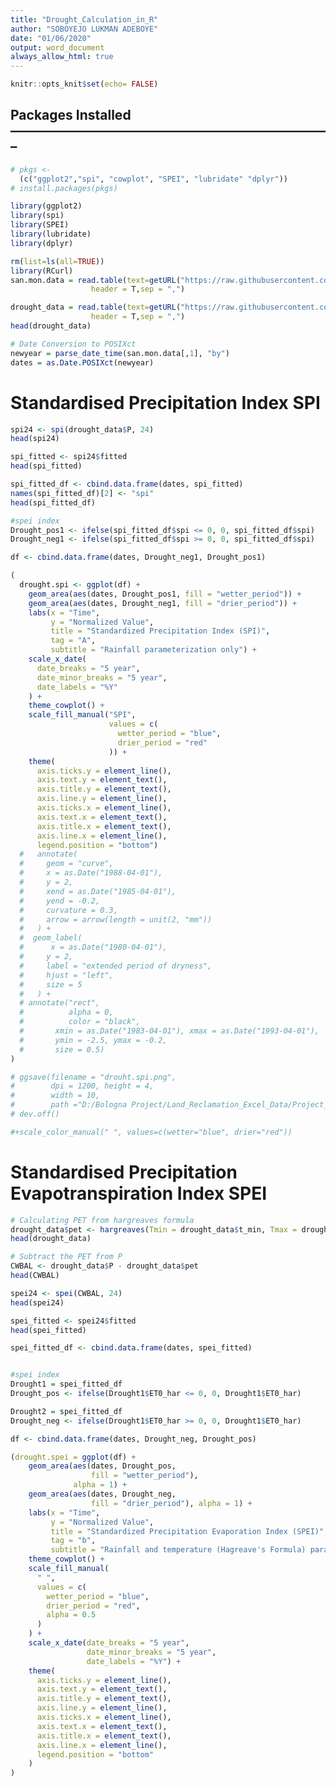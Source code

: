 ```yaml
---
title: "Drought_Calculation_in_R"
author: "SOBOYEJO LUKMAN ADEBOYE"
date: "01/06/2020"
output: word_document
always_allow_html: true
---
```


```r
knitr::opts_knit$set(echo= FALSE)
```

## Packages Installed --------------------------------------------------------------------------#
```r
# pkgs <-
  (c("ggplot2","spi", "cowplot", "SPEI", "lubridate" "dplyr"))
# install.packages(pkgs)

library(ggplot2)
library(spi)
library(SPEI)
library(lubridate)
library(dplyr)
```

```r

rm(list=ls(all=TRUE))
library(RCurl)
san.mon.data = read.table(text=getURL("https://raw.githubusercontent.com/lukeng200/MSc_Coastal_Drainage_Analysis/master/data_csv/san.mon.csv"),
                  header = T,sep = ",")

drought_data = read.table(text=getURL("https://raw.githubusercontent.com/lukeng200/MSc_Coastal_Drainage_Analysis/master/data_csv/drought_data.csv"),
                  header = T,sep = ",")
head(drought_data)

# Date Conversion to POSIXct
newyear = parse_date_time(san.mon.data[,1], "by")
dates = as.Date.POSIXct(newyear)

```

# Standardised Precipitation Index SPI
```r

spi24 <- spi(drought_data$P, 24)
head(spi24)

spi_fitted <- spi24$fitted
head(spi_fitted)

spi_fitted_df <- cbind.data.frame(dates, spi_fitted)
names(spi_fitted_df)[2] <- "spi"
head(spi_fitted_df)

#spei index
Drought_pos1 <- ifelse(spi_fitted_df$spi <= 0, 0, spi_fitted_df$spi)
Drought_neg1 <- ifelse(spi_fitted_df$spi >= 0, 0, spi_fitted_df$spi)

df <- cbind.data.frame(dates, Drought_neg1, Drought_pos1)

(
  drought.spi <- ggplot(df) +
    geom_area(aes(dates, Drought_pos1, fill = "wetter_period")) +
    geom_area(aes(dates, Drought_neg1, fill = "drier_period")) +
    labs(x = "Time",
         y = "Normalized Value",
         title = "Standardized Precipitation Index (SPI)",
         tag = "A",
         subtitle = "Rainfall parameterization only") +
    scale_x_date(
      date_breaks = "5 year",
      date_minor_breaks = "5 year",
      date_labels = "%Y"
    ) +
    theme_cowplot() +
    scale_fill_manual("SPI",
                      values = c(
                        wetter_period = "blue",
                        drier_period = "red"
                      )) +
    theme(
      axis.ticks.y = element_line(),
      axis.text.y = element_text(),
      axis.title.y = element_text(),
      axis.line.y = element_line(),
      axis.ticks.x = element_line(),
      axis.text.x = element_text(),
      axis.title.x = element_text(),
      axis.line.x = element_line(),
      legend.position = "bottom")
  #   annotate(
  #     geom = "curve",
  #     x = as.Date("1988-04-01"),
  #     y = 2,
  #     xend = as.Date("1985-04-01"),
  #     yend = -0.2,
  #     curvature = 0.3,
  #     arrow = arrow(length = unit(2, "mm"))
  #   ) +
  #  geom_label(
  #      x = as.Date("1980-04-01"),
  #     y = 2,
  #     label = "extended period of dryness",
  #     hjust = "left",
  #     size = 5
  #   ) +
  # annotate("rect",
  #          alpha = 0,
  #          color = "black",
  #       xmin = as.Date("1983-04-01"), xmax = as.Date("1993-04-01"),
  #       ymin = -2.5, ymax = -0.2, 
  #       size = 0.5) 
)

# ggsave(filename = "drouht.spi.png",
#        dpi = 1200, height = 4,
#        width = 10,
#        path ="D:/Bologna Project/Land_Reclamation_Excel_Data/Project_Manuscript/Presentation")
# dev.off()

#+scale_color_manual(" ", values=c(wetter="blue", drier="red")) 
```

# Standardised Precipitation Evapotranspiration Index SPEI
```r

# Calculating PET from hargreaves formula
drought_data$pet <- hargreaves(Tmin = drought_data$t_min, Tmax = drought_data$t_max, lat = 44)
head(drought_data)

# Subtract the PET from P
CWBAL <- drought_data$P - drought_data$pet
head(CWBAL)

spei24 <- spei(CWBAL, 24)
head(spei24)

spei_fitted <- spei24$fitted
head(spei_fitted)

spei_fitted_df <- cbind.data.frame(dates, spei_fitted)


#spei index
Drought1 = spei_fitted_df
Drought_pos <- ifelse(Drought1$ET0_har <= 0, 0, Drought1$ET0_har)  

Drought2 = spei_fitted_df
Drought_neg <- ifelse(Drought1$ET0_har >= 0, 0, Drought1$ET0_har) 

df <- cbind.data.frame(dates, Drought_neg, Drought_pos)

(drought.spei = ggplot(df) +
    geom_area(aes(dates, Drought_pos,
                  fill = "wetter_period"),
              alpha = 1) +
    geom_area(aes(dates, Drought_neg,
                  fill = "drier_period"), alpha = 1) +
    labs(x = "Time",
         y = "Normalized Value",
         title = "Standardized Precipitation Evaporation Index (SPEI)",
         tag = "b",
         subtitle = "Rainfall and temperature (Hagreave's Formula) parameterization") +
    theme_cowplot() +
    scale_fill_manual(
      " ",
      values = c(
        wetter_period = "blue",
        drier_period = "red",
        alpha = 0.5
      )
    ) +
    scale_x_date(date_breaks = "5 year",
                 date_minor_breaks = "5 year",
                 date_labels = "%Y") +
    theme(
      axis.ticks.y = element_line(),
      axis.text.y = element_text(),
      axis.title.y = element_text(),
      axis.line.y = element_line(),
      axis.ticks.x = element_line(),
      axis.text.x = element_text(),
      axis.title.x = element_text(),
      axis.line.x = element_line(),
      legend.position = "bottom"
    )
)
```




